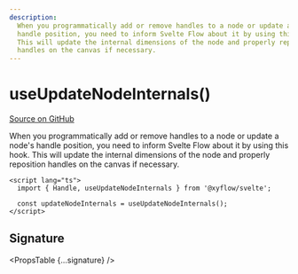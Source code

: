 ```yaml
---
description:
  When you programmatically add or remove handles to a node or update a node's
  handle position, you need to inform Svelte Flow about it by using this hook.
  This will update the internal dimensions of the node and properly reposition
  handles on the canvas if necessary.
---
```



# useUpdateNodeInternals()

[Source on GitHub](https://github.com/xyflow/xyflow/blob/main/packages/svelte/src/lib/hooks/useUpdateNodeInternals.ts/#L6)

When you programmatically add or remove handles to a node or update a node's
handle position, you need to inform Svelte Flow about it by using this hook. This
will update the internal dimensions of the node and properly reposition handles
on the canvas if necessary.

```svelte
<script lang="ts">
  import { Handle, useUpdateNodeInternals } from '@xyflow/svelte';

  const updateNodeInternals = useUpdateNodeInternals();
</script>
```

## Signature

<PropsTable {...signature} />
